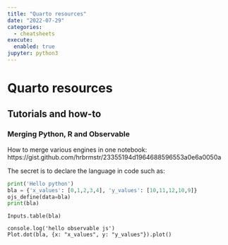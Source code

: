 ```yaml
---
title: "Quarto resources"
date: "2022-07-29"
categories:
  - cheatsheets
execute: 
  enabled: true
jupyter: python3 
--- 
```


# Quarto resources 

## Tutorials and how-to 

### Merging Python, R and Observable 

How to merge various engines in one notebook: https://gist.github.com/hrbrmstr/23355194d1964688596553a0e6a0050a 

The secret is to declare the language in code such as: 

```python
print('Hello python')
bla = {'x_values': [0,1,2,3,4], 'y_values': [10,11,12,10,9]}
ojs_define(data=bla)
print(bla)
```

```ojs
Inputs.table(bla)

```

```ojs
console.log('hello observable js')
Plot.dot(bla, {x: "x_values", y: "y_values"}).plot()
```
